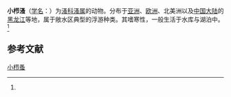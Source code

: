{{Speciesbox
| name = 小栉蚤
| status = 
| status_system = 
| image = 
| genus = Daphnia
| species = cristata
| authority = (Sars, 1862)<ref name='id12304'>{{cite web| url =http://www.bioinfo.cn/db05/BjdwSpecies.php?action=view&id=12304| title =小栉溞| work =《中国动物物种编目数据库》| publisher =中国科学院微生物研究所| author =中国科学院动物研究所| accessdate =2009-04-28| deadurl =yes| archiveurl =https://web.archive.org/web/20160305043313/http://www.bioinfo.cn/db05/BjdwSpecies.php?action=view&id=12304| archivedate =2016-03-05}}</ref>
}}

'''小栉溞'''（[[学名|学名]]：{{lang|la|''Daphnia cristata''}}）为[[溞科|溞科]][[溞属|溞属]]的动物。分布于[[亚洲|亚洲]]、[[欧洲|欧洲]]、北美洲以及[[中国大陆|中国大陆]]的[[黑龙江|黑龙江]]等地，属于敞水区典型的浮游种类。其嗜寒性，一般生活于水库与湖泊中。<ref name='id12304'/>

== 参考文献 ==
{{reflist}}

{{Wikispecies|Daphnia cristata}}
{{Taxonbar|from=Q2311658}}

[[Category:溞属|小栉蚤]]


{{节肢动物小作品}}